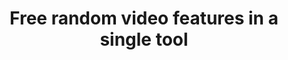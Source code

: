---
title: "Free random video features in a single tool"
details: "After using our service, as well as communicating with our managers, we are very interested in 
the opinions of our customers. You can leave a review on our website."
image: "/assets/imgs/feature/meeting/img3.png"
feature_items:
  - name: "Easy Chat"
    text: "Online workforce your growing and cultivate a positive team spirit"
    image: "/assets/imgs/icon/icon-s-4.png"
  - name: "Screen sharing"
    text: "Online workforce your growing and cultivate a positive team spirit"
    image: "/assets/imgs/icon/icon-s-5.png"
  - name: "Recording"
    text: "Online workforce your growing and cultivate a positive team spirit"
    image: "/assets/imgs/icon/icon-s-6.png"
  - name: "Secure"
    text: "Online workforce your growing and cultivate a positive team spirit"
    image: "/assets/imgs/icon/icon-s-7.png"
---